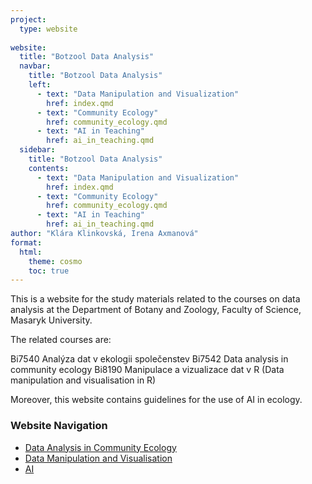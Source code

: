 ```yaml
---
project: 
  type: website
  
website:
  title: "Botzool Data Analysis"
  navbar:
    title: "Botzool Data Analysis"
    left:
      - text: "Data Manipulation and Visualization"
        href: index.qmd
      - text: "Community Ecology"
        href: community_ecology.qmd
      - text: "AI in Teaching"
        href: ai_in_teaching.qmd
  sidebar:
    title: "Botzool Data Analysis"
    contents:
      - text: "Data Manipulation and Visualization"
        href: index.qmd
      - text: "Community Ecology"
        href: community_ecology.qmd
      - text: "AI in Teaching"
        href: ai_in_teaching.qmd
author: "Klára Klinkovská, Irena Axmanová"
format: 
  html:
    theme: cosmo
    toc: true
---
```


This is a website for the study materials related to the courses on data analysis at the Department of Botany and Zoology, Faculty of Science, Masaryk University. 

The related courses are:

Bi7540 Analýza dat v ekologii společenstev
Bi7542 Data analysis in community ecology
Bi8190 Manipulace a vizualizace dat v R (Data manipulation and visualisation in R)

Moreover, this website contains guidelines for the use of AI in ecology.

### Website Navigation

- [Data Analysis in Community Ecology](/CommunityEcology/community_ecology.qmd)
- [Data Manipulation and Visualisation](DataManipulationVisualisation/data_manipulation_visualisation.qmd)
- [AI](AIinTeaching/ai_in_teaching.qmd)

